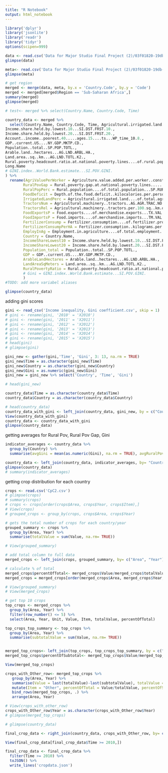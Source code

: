```yaml
---
title: "R Notebook"
output: html_notebook
---
```


```r
library('dplyr')
library('jsonlite')
library('readr')
library('tidyr')
options(scipen=999)

data <- read.csv('Data for Major Studio Final Project (2)/03f01820-19db-4cfa-98e5-045d34841cd7_Data.csv')
glimpse(data)

meta<- read.csv('Data for Major Studio Final Project (2)/03f01820-19db-4cfa-98e5-045d34841cd7_Country - Metadata.csv')
glimpse(meta)
```

```r
# get region
merged <- merge(data, meta, by.x = 'Country.Code', by.y = 'Code')
merged <- merged[merged$Region == 'Sub-Saharan Africa',]
summary(merged)
glimpse(merged)

# test<- merged %>% select(Country.Name, Country.Code, Time)

country_data <- merged %>%
  select(Country.Name, Country.Code, Time, Agricultural.irrigated.land....of.total.agricultural.land...AG.LND.IRIG.AG.ZS., Agricultural.machinery..tractors..AG.AGR.TRAC.NO., Agricultural.machinery..tractors.per.100.sq..km.of.arable.land..AG.LND.TRAC.ZS., Agriculture.value.added.per.worker..constant.2010.US....EA.PRD.AGRI.KD., Agricultural.land....of.land.area...AG.LND.AGRI.ZS., Agriculture..value.added..annual...growth...NV.AGR.TOTL.KD.ZG., Depth.of.the.food.deficit..kilocalories.per.person.per.day...SN.ITK.DFCT., Food.exports....of.merchandise.exports...TX.VAL.FOOD.ZS.UN., Food.imports....of.merchandise.imports...TM.VAL.FOOD.ZS.UN., Fertilizer.consumption....of.fertilizer.production...AG.CON.FERT.PT.ZS., Fertilizer.consumption..kilograms.per.hectare.of.arable.land...AG.CON.FERT.ZS., Rural.poverty.gap.at.national.poverty.lines......SI.POV.RUGP., Employment.in.agriculture....of.total.employment...SL.AGR.EMPL.ZS., Rural.population....of.total.population...SP.RUR.TOTL.ZS.,
Income.share.held.by.lowest.10...SI.DST.FRST.10.,
Income.share.held.by.lowest.20...SI.DST.FRST.20.,
Account..income..poorest.40.....ages.15....ts...WP_time_10.8.,
GDP..current.US....NY.GDP.MKTP.CD.,
Population..total..SP.POP.TOTL., 
Arable.land..hectares...AG.LND.ARBL.HA.,
Land.area..sq..km...AG.LND.TOTL.K2.,
Rural.poverty.headcount.ratio.at.national.poverty.lines....of.rural.population...SI.POV.RUHC.,
Long.Name
# GINI.index..World.Bank.estimate...SI.POV.GINI.
) %>%
  rename(AgriValuePerWorker = Agriculture.value.added.per.worker..constant.2010.US....EA.PRD.AGRI.KD.,
        RuralPovGap = Rural.poverty.gap.at.national.poverty.lines......SI.POV.RUGP., 
        RuralPopPerc = Rural.population....of.total.population...SP.RUR.TOTL.ZS.,
        FoodDeficit = Depth.of.the.food.deficit..kilocalories.per.person.per.day...SN.ITK.DFCT.,
        IrrigatedLandPerc = Agricultural.irrigated.land....of.total.agricultural.land...AG.LND.IRIG.AG.ZS.,
        TractorsNum = Agricultural.machinery..tractors..AG.AGR.TRAC.NO.,
        TractorsRel = Agricultural.machinery..tractors.per.100.sq..km.of.arable.land..AG.LND.TRAC.ZS.,
        FoodExportsP = Food.exports....of.merchandise.exports...TX.VAL.FOOD.ZS.UN.,
        FoodImportsP = Food.imports....of.merchandise.imports...TM.VAL.FOOD.ZS.UN., 
        FertilizerConsump = Fertilizer.consumption....of.fertilizer.production...AG.CON.FERT.PT.ZS., 
        FertilizerConsumpPerHA = Fertilizer.consumption..kilograms.per.hectare.of.arable.land...AG.CON.FERT.ZS.,
        EmployInAg = Employment.in.agriculture....of.total.employment...SL.AGR.EMPL.ZS.,
        Country = Country.Name, 
        IncomeShareLowest10 = Income.share.held.by.lowest.10...SI.DST.FRST.10., 
        IncomeShareLowest20 = Income.share.held.by.lowest.20...SI.DST.FRST.20., 
        Population_total = Population..total..SP.POP.TOTL.,
        GDP = GDP..current.US....NY.GDP.MKTP.CD.,
        ArableLandHectares = Arable.land..hectares...AG.LND.ARBL.HA.,
        LandAreaSqMeters = Land.area..sq..km...AG.LND.TOTL.K2.,
        RuralPovertyRatio = Rural.poverty.headcount.ratio.at.national.poverty.lines....of.rural.population...SI.POV.RUHC.
        # Gini = GINI.index..World.Bank.estimate...SI.POV.GINI.
        )
#TODO: add more variabel aliases

glimpse(country_data)
```

adding gini scores
```r
gini <- read_csv('Income inequality, Gini coefficient.csv', skip = 1)
# gini <- rename(gini, '2010' = 'X2010')
# gini <- rename(gini, '2011' = 'X2011')
# gini <- rename(gini, '2012' = 'X2012')
# gini <- rename(gini, '2013' = 'X2013')
# gini <- rename(gini, '2014' = 'X2014')
# gini <- rename(gini, '2015' = 'X2015')
# head(gini)
# glimpse(gini)

gini_new <- gather(gini,'Time', 'Gini', 3: 13, na.rm = TRUE)
gini_new$Time = as.character(gini_new$Time)
gini_new$Country = as.character(gini_new$Country)
gini_new$Gini = as.numeric(gini_new$Gini)
gini_new = gini_new %>% select('Country', 'Time', 'Gini')

# head(gini_new)

country_data$Time = as.character(country_data$Time)
country_data$Country = as.character(country_data$Country)

# head(country_data)
country_data_with_gini <- left_join(country_data, gini_new, by = c("Country", "Time"))
View(country_data_with_gini)
country_data <- country_data_with_gini
glimpse(country_data)
```

getting averages for Rural Pov, Rural Pov Gap, Gini
```r
indicator_averages <- country_data %>%
  group_by(Country) %>%
  summarise(avgGini = mean(as.numeric(Gini), na.rm = TRUE), avgRuralPovRatio = mean(RuralPovertyRatio, na.rm = TRUE), avgRuralPovGap = mean(RuralPovGap, na.rm = TRUE))

country_data <- left_join(country_data, indicator_averages, by= "Country")
glimpse(country_data)
# summary(indicator_averages)

```

getting crop distribution for each country
```r
crops <- read.csv('CpC2.csv')
# glimpse(crops)
# summary(crops)
# crops <- crops[order(crops$Area, crops$Year, crops$Item),]
# View(crops)
# grouped_crops <- group_by(crops, crops$Area, crops$Year)

# gets the total number of crops for each country/year
grouped_summary <- crops %>%
  group_by(Area, Year) %>%
  summarise(totalValue = sum(Value, na.rm= TRUE))

# View(grouped_summary)

# add total column to full data
merged_crops <- left_join(crops, grouped_summary, by= c("Area", "Year"))

# calculate % of total
merged_crops$percentOfTotal<- merged_crops$Value/merged_crops$totalValue
merged_crops = merged_crops[order(merged_crops$Area, merged_crops$Year, -merged_crops$percentOfTotal),]

# View(grouped_summary)
# View(merged_crops)

# get top 10 crops
top_crops <- merged_crops %>%
  group_by(Area, Year) %>%
  filter(row_number() <= 5) %>%
  select(Area, Year, Unit, Value, Item, totalValue, percentOfTotal)

top_crops_top_summary <- top_crops %>%
  group_by(Area, Year) %>%
  summarise(subtotalValue = sum(Value, na.rm= TRUE))


merged_top_crops<- left_join(top_crops, top_crops_top_summary, by = c("Area", "Year"))
merged_top_crops$percentOfSubtotal<- merged_top_crops$Value/merged_top_crops$subtotalValue

View(merged_top_crops)

crops_with_Other_row<- merged_top_crops %>%
   group_by(Area, Year) %>%
   summarise(Value = last(totalValue)-last(subtotalValue), totalValue = last(totalValue)) %>%
   mutate(Item = "Other", percentOfTotal = Value/totalValue, percentOfSubtotal = NA) %>% 
   bind_rows(merged_top_crops, .) %>% 
   arrange(Area, Year)

# View(crops_with_other_row)
crops_with_Other_row$Year = as.character(crops_with_Other_row$Year)
# glimpse(merged_top_crops)

# glimpse(country_data)

final_crop_data <- right_join(country_data, crops_with_Other_row, by= c ("Country" = "Area", "Time" = "Year"))

View(final_crop_data[final_crop_data$Time >= 2010,])

final_crop_data <- final_crop_data %>% 
  filter(Time >= 2010) %>%
  toJSON() %>%
  write_lines('cropdata.json')

```

